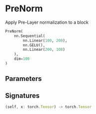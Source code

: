 
# PreNorm

Apply Pre-Layer normalization to a block

```python copy
PreNorm(
    nn.Sequential(
        nn.Linear(100, 200),
        nn.GELU(),
        nn.Linear(200, 100)
    ),
    dim=100
)
```

## Parameters


## Signatures
```ts
(self, x: torch.Tensor) -> torch.Tensor
